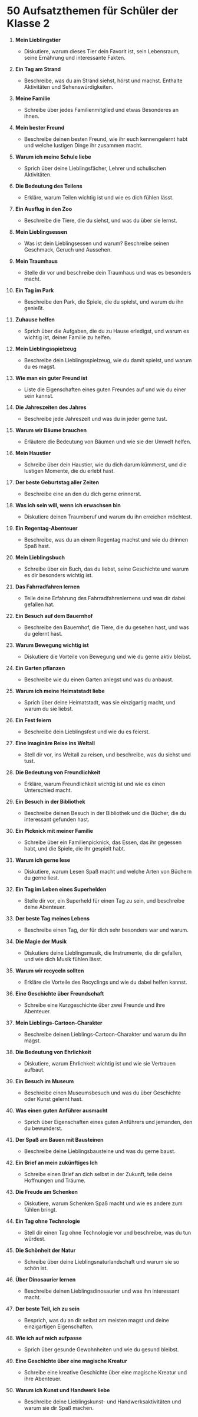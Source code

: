 # 50 Aufsatzthemen für Schüler der Klasse 2


<div style={{ width: "100%", padding: 20, height: "70vh" }}>
  <Chat
    welcome={"Hallo, über welche Art von `Klassenaufsatz` möchtest du diskutieren oder einige Ideen bekommen?"}
    teacherName={"Amy"}
    systemPrompt={"Bitte hilf diesem Benutzer, `die besten Aufsatzideen (Themen) mit Erklärung` zu finden, die er/sie möchte!"}
  />
</div>

1. **Mein Lieblingstier**

   - Diskutiere, warum dieses Tier dein Favorit ist, sein Lebensraum, seine Ernährung und interessante Fakten.

2. **Ein Tag am Strand**

   - Beschreibe, was du am Strand siehst, hörst und machst. Enthalte Aktivitäten und Sehenswürdigkeiten.

3. **Meine Familie**

   - Schreibe über jedes Familienmitglied und etwas Besonderes an ihnen.

4. **Mein bester Freund**

   - Beschreibe deinen besten Freund, wie ihr euch kennengelernt habt und welche lustigen Dinge ihr zusammen macht.

5. **Warum ich meine Schule liebe**

   - Sprich über deine Lieblingsfächer, Lehrer und schulischen Aktivitäten.

6. **Die Bedeutung des Teilens**

   - Erkläre, warum Teilen wichtig ist und wie es dich fühlen lässt.

7. **Ein Ausflug in den Zoo**

   - Beschreibe die Tiere, die du siehst, und was du über sie lernst.

8. **Mein Lieblingsessen**

   - Was ist dein Lieblingsessen und warum? Beschreibe seinen Geschmack, Geruch und Aussehen.

9. **Mein Traumhaus**

   - Stelle dir vor und beschreibe dein Traumhaus und was es besonders macht.

10. **Ein Tag im Park**

    - Beschreibe den Park, die Spiele, die du spielst, und warum du ihn genießt.

11. **Zuhause helfen**

    - Sprich über die Aufgaben, die du zu Hause erledigst, und warum es wichtig ist, deiner Familie zu helfen.

12. **Mein Lieblingsspielzeug**

    - Beschreibe dein Lieblingsspielzeug, wie du damit spielst, und warum du es magst.

13. **Wie man ein guter Freund ist**

    - Liste die Eigenschaften eines guten Freundes auf und wie du einer sein kannst.

14. **Die Jahreszeiten des Jahres**

    - Beschreibe jede Jahreszeit und was du in jeder gerne tust.

15. **Warum wir Bäume brauchen**

    - Erläutere die Bedeutung von Bäumen und wie sie der Umwelt helfen.

16. **Mein Haustier**

    - Schreibe über dein Haustier, wie du dich darum kümmerst, und die lustigen Momente, die du erlebt hast.

17. **Der beste Geburtstag aller Zeiten**

    - Beschreibe eine an den du dich gerne erinnerst.

18. **Was ich sein will, wenn ich erwachsen bin**

    - Diskutiere deinen Traumberuf und warum du ihn erreichen möchtest.

19. **Ein Regentag-Abenteuer**

    - Beschreibe, was du an einem Regentag machst und wie du drinnen Spaß hast.

20. **Mein Lieblingsbuch**

    - Schreibe über ein Buch, das du liebst, seine Geschichte und warum es dir besonders wichtig ist.

21. **Das Fahrradfahren lernen**

    - Teile deine Erfahrung des Fahrradfahrenlernens und was dir dabei gefallen hat.

22. **Ein Besuch auf dem Bauernhof**

    - Beschreibe den Bauernhof, die Tiere, die du gesehen hast, und was du gelernt hast.

23. **Warum Bewegung wichtig ist**

    - Diskutiere die Vorteile von Bewegung und wie du gerne aktiv bleibst.

24. **Ein Garten pflanzen**

    - Beschreibe wie du einen Garten anlegst und was du anbaust.

25. **Warum ich meine Heimatstadt liebe**

    - Sprich über deine Heimatstadt, was sie einzigartig macht, und warum du sie liebst.

26. **Ein Fest feiern**

    - Beschreibe dein Lieblingsfest und wie du es feierst.

27. **Eine imaginäre Reise ins Weltall**

    - Stell dir vor, ins Weltall zu reisen, und beschreibe, was du siehst und tust.

28. **Die Bedeutung von Freundlichkeit**

    - Erkläre, warum Freundlichkeit wichtig ist und wie es einen Unterschied macht.

29. **Ein Besuch in der Bibliothek**

    - Beschreibe deinen Besuch in der Bibliothek und die Bücher, die du interessant gefunden hast.

30. **Ein Picknick mit meiner Familie**

    - Schreibe über ein Familienpicknick, das Essen, das ihr gegessen habt, und die Spiele, die ihr gespielt habt.

31. **Warum ich gerne lese**

    - Diskutiere, warum Lesen Spaß macht und welche Arten von Büchern du gerne liest.

32. **Ein Tag im Leben eines Superhelden**

    - Stelle dir vor, ein Superheld für einen Tag zu sein, und beschreibe deine Abenteuer.

33. **Der beste Tag meines Lebens**

    - Beschreibe einen Tag, der für dich sehr besonders war und warum.

34. **Die Magie der Musik**

    - Diskutiere deine Lieblingsmusik, die Instrumente, die dir gefallen, und wie dich Musik fühlen lässt.

35. **Warum wir recyceln sollten**

    - Erkläre die Vorteile des Recyclings und wie du dabei helfen kannst.

36. **Eine Geschichte über Freundschaft**

    - Schreibe eine Kurzgeschichte über zwei Freunde und ihre Abenteuer.

37. **Mein Lieblings-Cartoon-Charakter**

    - Beschreibe deinen Lieblings-Cartoon-Charakter und warum du ihn magst.

38. **Die Bedeutung von Ehrlichkeit**

    - Diskutiere, warum Ehrlichkeit wichtig ist und wie sie Vertrauen aufbaut.

39. **Ein Besuch im Museum**

    - Beschreibe einen Museumsbesuch und was du über Geschichte oder Kunst gelernt hast.

40. **Was einen guten Anführer ausmacht**

    - Sprich über Eigenschaften eines guten Anführers und jemanden, den du bewunderst.

41. **Der Spaß am Bauen mit Bausteinen**

    - Beschreibe deine Lieblingsbausteine und was du gerne baust.

42. **Ein Brief an mein zukünftiges Ich**

    - Schreibe einen Brief an dich selbst in der Zukunft, teile deine Hoffnungen und Träume.

43. **Die Freude am Schenken**

    - Diskutiere, warum Schenken Spaß macht und wie es andere zum fühlen bringt.

44. **Ein Tag ohne Technologie**

    - Stell dir einen Tag ohne Technologie vor und beschreibe, was du tun würdest.

45. **Die Schönheit der Natur**

    - Schreibe über deine Lieblingsnaturlandschaft und warum sie so schön ist.

46. **Über Dinosaurier lernen**

    - Beschreibe deinen Lieblingsdinosaurier und was ihn interessant macht.

47. **Der beste Teil, ich zu sein**

    - Besprich, was du an dir selbst am meisten magst und deine einzigartigen Eigenschaften.

48. **Wie ich auf mich aufpasse**

    - Sprich über gesunde Gewohnheiten und wie du gesund bleibst.

49. **Eine Geschichte über eine magische Kreatur**

    - Schreibe eine kreative Geschichte über eine magische Kreatur und ihre Abenteuer.

50. **Warum ich Kunst und Handwerk liebe**
    - Beschreibe deine Lieblingskunst- und Handwerksaktivitäten und warum sie dir Spaß machen.


